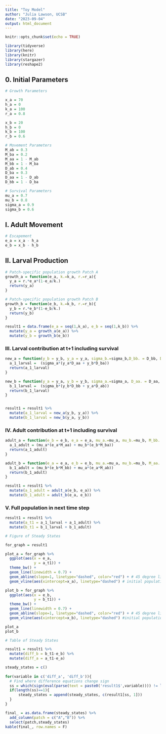 ```yaml
---
title: "Toy Model"
author: "Julia Lawson, UCSB"
date: "2023-09-04"
output: html_document
---
```


```r
knitr::opts_chunk$set(echo = TRUE)

library(tidyverse)
library(here)
library(knitr)
library(stargazer)
library(reshape2)
```

## 0. Initial Parameters

```r

# Growth Parameters

x_a = 70
h_a = 0
k_a = 100
r_a = 0.8

x_b = 20
h_b = 0
k_b = 100
r_b = 0.6

# Movement Parameters
M_ab = 0.3
M_ba = 0.2
M_aa = 1 - M_ab
M_bb = 1 - M_ba
D_ab = 0.4
D_ba = 0.3
D_aa = 1 - D_ab
D_bb = 1 - D_ba

# Survival Parameters
mu_a = 0.7
mu_b = 0.8
sigma_a = 0.9
sigma_b = 0.6

```

## I. Adult Movement

```r

# Escapement
e_a = x_a - h_a
e_b = x_b - h_b

```

## II. Larval Production

```r

# Patch-specific population growth Patch A
growth_a = function(e_a, k.=k_a, r.=r_a){
  y_a = r.*e_a*(1-e_a/k.)
  return(y_a)
}

# Patch-specific population growth Patch B
growth_b = function(e_b, k.=k_b, r.=r_b){
  y_b = r.*e_b*(1-e_b/k.)
  return(y_b)
}

```

```r

result1 = data.frame(e_a = seq(1,k_a), e_b = seq(1,k_b)) %>%
  mutate(y_a = growth_a(e_a)) %>% 
  mutate(y_b = growth_b(e_b))

```

### III. Larval contribution at t+1 including survival

```r

new_a = function(y_b = y_b, y_a = y_a, sigma_b.=sigma_b,D_bb. = D_bb, D_ab. = D_ab){
  a_1_larval =  (sigma_a*(y_a*D_aa + y_b*D_ba))
  return(a_1_larval)
}

new_b = function(y_a = y_a, y_b = y_b, sigma_a.=sigma_a, D_aa. = D_aa, D_ba. = D_ba){
  b_1_larval =  (sigma_b*(y_b*D_bb + y_a*D_ab))
  return(b_1_larval)
}


result1 = result1 %>% 
  mutate(a_1_larval = new_a(y_b, y_a)) %>% 
  mutate(b_1_larval = new_b(y_a, y_b))

```

### IV. Adult contribution at t+1 including survival

```r

adult_a = function(e_b = e_b, e_a = e_a, mu_a.=mu_a, mu_b.=mu_b, M_bb. = M_bb, M_ab. = M_ab){
  a_1_adult = (mu_a*(e_a*M_aa) + mu_b*(e_b*M_ba))
  return(a_1_adult)
}

adult_b = function(e_a = e_a, e_b = e_b, mu_a.=mu_a, mu_b.=mu_b, M_aa. = M_aa, M_ba. = M_ba){
  b_1_adult = (mu_b*(e_b*M_bb) + mu_a*(e_a*M_ab))
  return(b_1_adult)
}

result1 = result1 %>% 
  mutate(a_1_adult = adult_a(e_b, e_a)) %>% 
  mutate(b_1_adult = adult_b(e_a, e_b))

```

### V. Full population in next time step

```r

result1 = result1 %>% 
  mutate(a_t1 = a_1_larval + a_1_adult) %>% 
  mutate(b_t1 = b_1_larval + b_1_adult)

```


```r

# Figure of Steady States

for_graph = result1

plot_a = for_graph %>%
  ggplot(aes(x = e_a, 
             y = a_t1)) +
  theme_bw() +
  geom_line(linewidth = 0.7) +
  geom_abline(slope=1, linetype="dashed", color="red") + # 45 degree line to find steady state
  geom_vline(aes(xintercept=x_a), linetype="dashed") # initial population, x_a

plot_b = for_graph %>%
  ggplot(aes(x = e_b, 
             y = b_t1)) +
  theme_bw() +
  geom_line(linewidth = 0.7) +
  geom_abline(slope=1, linetype="dashed", color="red") + # 45 degree line to find steady state
  geom_vline(aes(xintercept=x_b), linetype="dashed") #initial population, x_b

plot_a
plot_b
```

```r

# Table of Steady States

result1 = result1 %>% 
  mutate(diff_b = b_t1-e_b) %>% 
  mutate(diff_a = a_t1-e_a)

steady_states = c()
  
for(variable in c('diff_a', 'diff_b')){
  # Find where difference equations change sign
  ss = which(sign(eval(parse(text = paste0('result1$',variable)))) != lag(sign(eval(parse(text = paste0('result1$', variable))))))
  if(length(ss)==1){
      steady_states = append(steady_states, c(result1[ss, 1]))
  }
}

final_ = as.data.frame(steady_states) %>% 
  add_column(patch = c("A","B")) %>% 
  select(patch,steady_states)
kable(final_, row.names = F)
```

